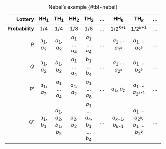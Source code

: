 | Lottery | [H]{.text-red}H~1~ | [T]{.text-red}H~1~ | [H]{.text-red}H~2~ | [T]{.text-red}H~2~ | … | [H]{.text-red}H~*k*~ | [T]{.text-red}H~*k*~ | … |
|----:|:--:|:--:|:--:|:--:|:--:|:--:|:--:|:--:|
| **Probability** | 1/4 | 1/4 | 1/8 | 1/8 | … | 1/2^*k*+1^ |  1/2^*k*+1^ | … |
| *P*  | *a*~1~, *a*~2~ | *a*~1~, *a*~2~ | *a*~1~ … *a*~4~ | *a*~1~ … *a*~4~ | … | *a*~1~ … *a*~2^*k*^~ | *a*~1~ … *a*~2^*k*^~ | … |
| *Q*  | *a*~1~, *a*~2~ | *b*~1~, *b*~2~ | *a*~1~ … *a*~4~ | *b*~1~ … *b*~4~ | … | *a*~1~ … *a*~2^*k*^~ | *b*~1~ … *b*~2^*k*^~ | … |
| *P*ʹ | *a*~1~, *a*~2~ | *a*~1~ … *a*~4~ | *a*~1~, *a*~2~ | *a*~1~ … *a*~8~ | … | *a*~1~, *a*~2~ | *a*~1~ … *a*~2^*k*+1^~ | … |
| *Q*ʹ | *a*~1~, *b*~1~ | *a*~1~, *a*~2~, *b*~1~, *b*~2~ | *a*~2~, *b*~2~ | *a*~1~ … *a*~4~, *b*~1~ … *b*~4~ | … | *a*~*k*-1~, *b*~*k*-1~ | *a*~1~ … *a*~2^*k*^~, *b*~1~ … *b*~2^*k*^~  | … |

: Nebel's example {#tbl-nebel}